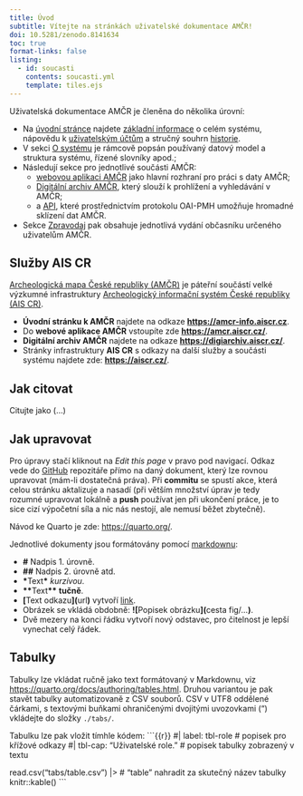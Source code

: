 ```yaml
---
title: Úvod
subtitle: Vítejte na stránkách uživatelské dokumentace AMČR!
doi: 10.5281/zenodo.8141634
toc: true
format-links: false
listing:
  - id: soucasti
    contents: soucasti.yml
    template: tiles.ejs
---
```


<!-- ::: {.callout-important}

## Pozor, zavítali jste na stránky připravované pro novou verzi AMČR!

Tyto stránky jsou ve výstavbě a informace, které obsahují, nemusí být platné pro aktuálně spuštěné verze nástrojů AMČR.

Původní platnou nápovědu a dokumentaci AMČR najdete na stránkách [https://amcr-info.aiscr.cz/help](https://amcr-info.aiscr.cz/help).

::: -->

::: {#soucasti .column-body}

:::

Uživatelská dokumentace AMČR je členěna do několika úrovní:

- Na [úvodní stránce](index.qmd) najdete [základní informace](zakladni-info/zakladni-info.qmd) o celém systému, nápovědu k [uživatelským účtům](zakladni-info/ucty.qmd) a stručný souhrn [historie](zakladni-info/historie.qmd).
- V sekci [O systému](o-systemu/architektura.qmd) je rámcově popsán používaný datový model a struktura systému, řízené slovníky apod.;
- Následují sekce pro jednotlivé součásti AMČR:
  - [webovou aplikaci AMČR](amcr/amcr.qmd) jako hlavní rozhraní pro práci s daty AMČR;
  - [Digitální archiv AMČR](digiarchiv/digiarchiv.qmd), který slouží k prohlížení a vyhledávání v AMČR; 
  - a [API](api/api.qmd), které prostřednictvím protokolu OAI-PMH umožňuje hromadné sklízení dat AMČR.
- Sekce [Zpravodaj](zpravodaj/zpravodaj.qmd) pak obsahuje jednotlivá vydání občasníku určeného uživatelům AMČR.


## Služby AIS CR

[Archeologická mapa České republiky (AMČR)](https://amcr-info.aiscr.cz/){.external}
je páteřní součástí velké výzkumné infrastruktury [Archeologický informační systém České republiky (AIS CR)](https://aiscr.cz/){.external}.

- **Úvodní stránku k AMČR** najdete na odkaze [**https://amcr-info.aiscr.cz**](https://amcr-info.aiscr.cz){.external}.
- Do **webové aplikace AMČR** vstoupíte zde [**https://amcr.aiscr.cz/**](https://amcr.aiscr.cz/){.external}.
- **Digitální archiv AMČR** najdete na odkaze [**https://digiarchiv.aiscr.cz/**](https://digiarchiv.aiscr.cz/){.external}.
- Stránky infrastruktury **AIS CR** s odkazy na další služby a součásti systému najdete zde: [**https://aiscr.cz/**](https://aiscr.cz/){.external}.



## Jak citovat

Citujte jako (...)



::: {.callout-note  collapse="true"}

# Jak upravovat

Pro úpravy stačí kliknout na *Edit this page* v pravo pod navigací.
Odkaz vede do [GitHub](https://github.com/ARUP-CAS/aiscr-webamcr-help/)
repozitáře přímo na daný dokument, který lze rovnou upravovat (mám-li dostatečná práva).
Při **commitu** se spustí akce, která celou stránku aktalizuje a nasadí
(při větším množství úprav je tedy rozumné upravovat lokálně a **push** používat
jen při ukončení práce, je to sice cizí výpočetní síla a nic nás nestojí, ale nemusí běžet zbytečně).

Návod ke Quarto je zde: <https://quarto.org/>.

Jednotlivé dokumenty jsou formátovány pomocí [markdownu](https://www.markdownguide.org/):

- **\#** Nadpis 1. úrovně.
- **\#\#** Nadpis 2. úrovně atd.
- **\***Text**\*** *kurzívou*.
- **\*\***Text**\*\*** **tučně**.
- **\[**Text odkazu**\]\(**url**\)** vytvoří [link](https://www.aiscr.cz/).
- Obrázek se vkládá obdobně: **\!\[**Popisek obrázku**\]\(**cesta fig/...**\)**.
- Dvě mezery na konci řádku vytvoří nový odstavec, pro čitelnost je lepší vynechat celý řádek.

## Tabulky

Tabulky lze vkládat ručně jako text formátovaný v Markdownu, viz <https://quarto.org/docs/authoring/tables.html>.
Druhou variantou je pak stavět tabulky automatizovaně z CSV souborů.
CSV v UTF8 oddělené čárkami, s textovými buňkami ohraničenými dvojitými uvozovkami (")
vkládejte do složky `./tabs/`.

Tabulku lze pak vložit tímhle kódem:
```{{r}}
#| label: tbl-role              # popisek pro křížové odkazy
#| tbl-cap: "Uživatelské role." # popisek tabulky zobrazený v textu

read.csv("tabs/table.csv") |>   #  "table" nahradit za skutečný název tabulky
  knitr::kable()
```

:::
